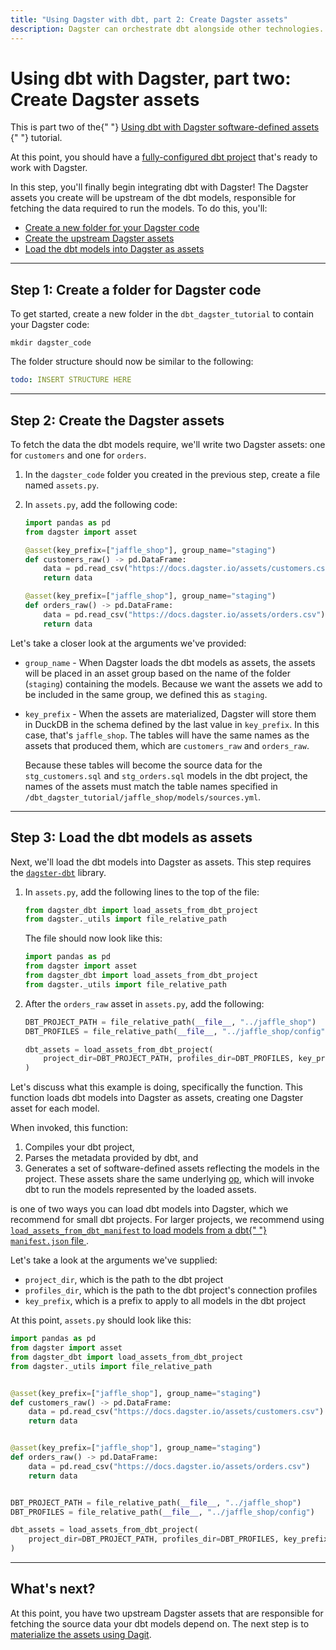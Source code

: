 ```yaml
---
title: "Using Dagster with dbt, part 2: Create Dagster assets"
description: Dagster can orchestrate dbt alongside other technologies.
---
```


# Using dbt with Dagster, part two: Create Dagster assets

<Note>
  This is part two of the{" "}
  <a href="/integrations/dbt/using-dbt-with-dagster">
    Using dbt with Dagster software-defined assets
  </a>{" "}
  tutorial.
</Note>

At this point, you should have a [fully-configured dbt project](/integrations/dbt/using-dbt-with-dagster/part-one) that's ready to work with Dagster.

In this step, you'll finally begin integrating dbt with Dagster! The Dagster assets you create will be upstream of the dbt models, responsible for fetching the data required to run the models. To do this, you'll:

- [Create a new folder for your Dagster code](/integrations/dbt/using-dbt-with-dagster/part-two#step-1-create-a-folder-for-dagster-code)
- [Create the upstream Dagster assets](/integrations/dbt/using-dbt-with-dagster/part-two#step-2-create-the-dagster-assets)
- [Load the dbt models into Dagster as assets](/integrations/dbt/using-dbt-with-dagster/part-two#step-3-load-the-dbt-models-as-assets)

---

## Step 1: Create a folder for Dagster code

To get started, create a new folder in the `dbt_dagster_tutorial` to contain your Dagster code:

```shell
mkdir dagster_code
```

The folder structure should now be similar to the following:

```yaml
todo: INSERT STRUCTURE HERE
```

---

## Step 2: Create the Dagster assets

To fetch the data the dbt models require, we'll write two Dagster assets: one for `customers` and one for `orders`.

1. In the `dagster_code` folder you created in the previous step, create a file named `assets.py`.

2. In `assets.py`, add the following code:

   ```python
   import pandas as pd
   from dagster import asset

   @asset(key_prefix=["jaffle_shop"], group_name="staging")
   def customers_raw() -> pd.DataFrame:
       data = pd.read_csv("https://docs.dagster.io/assets/customers.csv")
       return data

   @asset(key_prefix=["jaffle_shop"], group_name="staging")
   def orders_raw() -> pd.DataFrame:
       data = pd.read_csv("https://docs.dagster.io/assets/orders.csv")
       return data
   ```

Let's take a closer look at the arguments we've provided:

- `group_name` - When Dagster loads the dbt models as assets, the assets will be placed in an asset group based on the name of the folder (`staging`) containing the models. Because we want the assets we add to be included in the same group, we defined this as `staging`.

- `key_prefix` - When the assets are materialized, Dagster will store them in DuckDB in the schema defined by the last value in `key_prefix`. In this case, that's `jaffle_shop`. The tables will have the same names as the assets that produced them, which are `customers_raw` and `orders_raw`.

  Because these tables will become the source data for the `stg_customers.sql` and `stg_orders.sql` models in the dbt project, the names of the assets must match the table names specified in `/dbt_dagster_tutorial/jaffle_shop/models/sources.yml`.

---

## Step 3: Load the dbt models as assets

Next, we'll load the dbt models into Dagster as assets. This step requires the [`dagster-dbt`](/\_apidocs/libraries/dagster-dbt) library.

1. In `assets.py`, add the following lines to the top of the file:

   ```python
   from dagster_dbt import load_assets_from_dbt_project
   from dagster._utils import file_relative_path
   ```

   The file should now look like this:

   ```python
   import pandas as pd
   from dagster import asset
   from dagster_dbt import load_assets_from_dbt_project
   from dagster._utils import file_relative_path
   ```

2. After the `orders_raw` asset in `assets.py`, add the following:

   ```python
   DBT_PROJECT_PATH = file_relative_path(__file__, "../jaffle_shop")
   DBT_PROFILES = file_relative_path(__file__, "../jaffle_shop/config")

   dbt_assets = load_assets_from_dbt_project(
       project_dir=DBT_PROJECT_PATH, profiles_dir=DBT_PROFILES, key_prefix=["jaffle_shop"]
   )
   ```

Let's discuss what this example is doing, specifically the <PyObject module="dagster_dbt" object="load_assets_from_dbt_project" /> function. This function loads dbt models into Dagster as assets, creating one Dagster asset for each model.

When invoked, this function:

1. Compiles your dbt project,
2. Parses the metadata provided by dbt, and
3. Generates a set of software-defined assets reflecting the models in the project. These assets share the same underlying [op](/concepts/ops-jobs-graphs/ops), which will invoke dbt to run the models represented by the loaded assets.

<Note>
  <PyObject module="dagster_dbt" object="load_assets_from_dbt_project" /> is one
  of two ways you can load dbt models into Dagster, which we recommend for small
  dbt projects. For larger projects, we recommend using
  <a href="/integrations/dbt/reference#loading-models-using-load_assets_from_dbt_manifest">
    <code>load_assets_from_dbt_manifest</code> to load models from a dbt{" "}
    <code>manifest.json</code> file
  </a>.
</Note>

Let's take a look at the arguments we've supplied:

- `project_dir`, which is the path to the dbt project
- `profiles_dir`, which is the path to the dbt project's connection profiles
- `key_prefix`, which is a prefix to apply to all models in the dbt project

At this point, `assets.py` should look like this:

```python
import pandas as pd
from dagster import asset
from dagster_dbt import load_assets_from_dbt_project
from dagster._utils import file_relative_path


@asset(key_prefix=["jaffle_shop"], group_name="staging")
def customers_raw() -> pd.DataFrame:
    data = pd.read_csv("https://docs.dagster.io/assets/customers.csv")
    return data


@asset(key_prefix=["jaffle_shop"], group_name="staging")
def orders_raw() -> pd.DataFrame:
    data = pd.read_csv("https://docs.dagster.io/assets/orders.csv")
    return data


DBT_PROJECT_PATH = file_relative_path(__file__, "../jaffle_shop")
DBT_PROFILES = file_relative_path(__file__, "../jaffle_shop/config")

dbt_assets = load_assets_from_dbt_project(
    project_dir=DBT_PROJECT_PATH, profiles_dir=DBT_PROFILES, key_prefix=["jaffle_shop"]
)
```

---

## What's next?

At this point, you have two upstream Dagster assets that are responsible for fetching the source data your dbt models depend on. The next step is to [materialize the assets using Dagit](/integrations/dbt/using-dbt-with-dagster/part-three).
